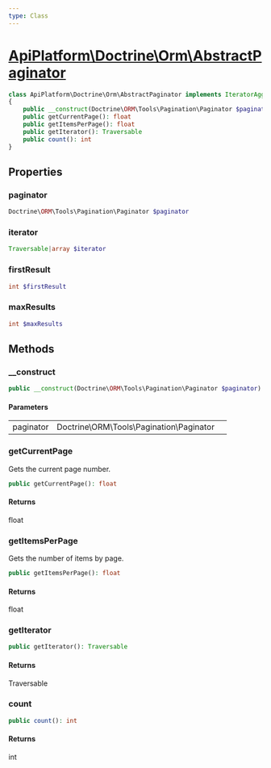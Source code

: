 ```yaml
---
type: Class
---
```


# [ApiPlatform\Doctrine\Orm\AbstractPaginator](/docs/vmain/reference/Doctrine/Orm/AbstractPaginator)



```php
class ApiPlatform\Doctrine\Orm\AbstractPaginator implements IteratorAggregate, `<a href="/docs/vmain/reference/State/Pagination/PartialPaginatorInterface">ApiPlatform\State\Pagination\PartialPaginatorInterface</a>`, Traversable, Countable
{
    public __construct(Doctrine\ORM\Tools\Pagination\Paginator $paginator)
    public getCurrentPage(): float
    public getItemsPerPage(): float
    public getIterator(): Traversable
    public count(): int
}
```
## Properties
### paginator

```php
Doctrine\ORM\Tools\Pagination\Paginator $paginator
```



### iterator

```php
Traversable|array $iterator
```



### firstResult

```php
int $firstResult
```



### maxResults

```php
int $maxResults
```



## Methods

### __construct



```php
public __construct(Doctrine\ORM\Tools\Pagination\Paginator $paginator)
```

#### Parameters

<table><tbody>
<tr><td>paginator</td><td>Doctrine\ORM\Tools\Pagination\Paginator</td><td></td></tr>
</tbody>
</table>

### getCurrentPage

Gets the current page number.

```php
public getCurrentPage(): float
```

#### Returns

float

### getItemsPerPage

Gets the number of items by page.

```php
public getItemsPerPage(): float
```

#### Returns

float

### getIterator



```php
public getIterator(): Traversable
```

#### Returns

Traversable

### count



```php
public count(): int
```

#### Returns

int
